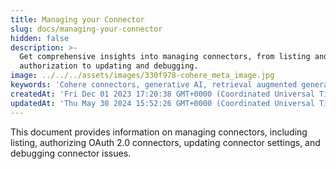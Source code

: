 ```yaml
---
title: Managing your Connector
slug: docs/managing-your-connector
hidden: false
description: >-
  Get comprehensive insights into managing connectors, from listing and
  authorization to updating and debugging.
image: ../../../assets/images/330f978-cohere_meta_image.jpg
keywords: 'Cohere connectors, generative AI, retrieval augmented generation'
createdAt: 'Fri Dec 01 2023 17:20:38 GMT+0000 (Coordinated Universal Time)'
updatedAt: 'Thu May 30 2024 15:52:26 GMT+0000 (Coordinated Universal Time)'
---
```

This document provides information on managing connectors, including listing, authorizing OAuth 2.0 connectors, updating connector settings, and debugging connector issues.
